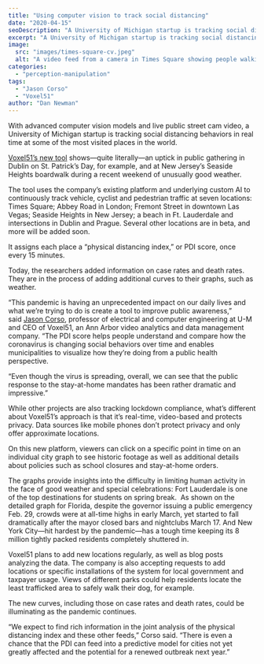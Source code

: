 ```yaml
---
title: "Using computer vision to track social distancing"
date: "2020-04-15"
seoDescription: "A University of Michigan startup is tracking social distancing behaviors in real time at some of the most visited places in the world."
excerpt: "A University of Michigan startup is tracking social distancing behaviors in real time at some of the most visited places in the world."
image:
  src: "images/times-square-cv.jpeg"
  alt: "A video feed from a camera in Times Square showing people walking around."
categories:
  - "perception-manipulation"
tags:
  - "Jason Corso"
  - "Voxel51"
author: "Dan Newman"
---
```


<VideoCenter url="SuS-ybvyTT4" />

With advanced computer vision models and live public street cam video, a University of Michigan startup is tracking social distancing behaviors in real time at some of the most visited places in the world.

[Voxel51’s new tool](https://pdi.voxel51.com/) shows—quite literally—an uptick in public gathering in Dublin on St. Patrick’s Day, for example, and at New Jersey’s Seaside Heights boardwalk during a recent weekend of unusually good weather.



The tool uses the company’s existing platform and underlying custom AI to continuously track vehicle, cyclist and pedestrian traffic at seven locations: Times Square; Abbey Road in London; Fremont Street in downtown Las Vegas; Seaside Heights in New Jersey; a beach in Ft. Lauderdale and intersections in Dublin and Prague. Several other locations are in beta, and more will be added soon. 

It assigns each place a “physical distancing index,” or PDI score, once every 15 minutes.

Today, the researchers added information on case rates and death rates. They are in the process of adding additional curves to their graphs, such as weather.

“This pandemic is having an unprecedented impact on our daily lives and what we’re trying to do is create a tool to improve public awareness,” said [Jason Corso](https://2024.robotics.umich.edu/profile/jason-corso/), professor of electrical and computer engineering at U-M and CEO of Voxel51, an Ann Arbor video analytics and data management company. “The PDI score helps people understand and compare how the coronavirus is changing social behaviors over time and enables municipalities to visualize how they’re doing from a public health perspective. 

“Even though the virus is spreading, overall, we can see that the public response to the stay-at-home mandates has been rather dramatic and impressive.”

While other projects are also tracking lockdown compliance, what’s different about Voxel51’s approach is that it’s real-time, video-based and protects privacy. Data sources like mobile phones don’t protect privacy and only offer approximate locations.

On this new platform, viewers can click on a specific point in time on an individual city graph to see historic footage as well as additional details about policies such as school closures and stay-at-home orders.

The graphs provide insights into the difficulty in limiting human activity in the face of good weather and special celebrations: Fort Lauderdale is one of the top destinations for students on spring break.  As shown on the detailed graph for Florida, despite the governor issuing a public emergency Feb. 29, crowds were at all-time highs in early March, yet started to fall dramatically after the mayor closed bars and nightclubs March 17. And New York City—hit hardest by the pandemic—has a tough time keeping its 8 million tightly packed residents completely shuttered in.

Voxel51 plans to add new locations regularly, as well as blog posts analyzing the data. The company is also accepting requests to add locations or specific installations of the system for local government and taxpayer usage. Views of different parks could help residents locate the least trafficked area to safely walk their dog, for example.

The new curves, including those on case rates and death rates, could be illuminating as the pandemic continues.

“We expect to find rich information in the joint analysis of the physical distancing index and these other feeds,” Corso said. “There is even a chance that the PDI can feed into a predictive model for cities not yet greatly affected and the potential for a renewed outbreak next year.”
